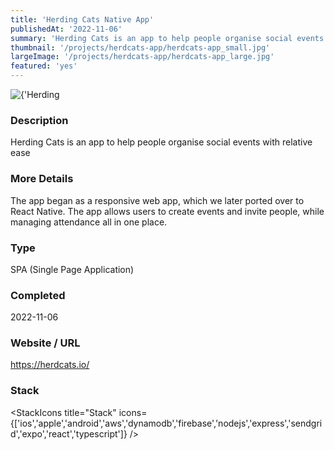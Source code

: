 ```yaml
---
title: 'Herding Cats Native App'
publishedAt: '2022-11-06'
summary: 'Herding Cats is an app to help people organise social events with relative ease'
thumbnail: '/projects/herdcats-app/herdcats-app_small.jpg'
largeImage: '/projects/herdcats-app/herdcats-app_large.jpg'
featured: 'yes'
---
```


<div className="relative w-full h-[400px] sm:h-[600px] md:h-[760px] lg:h-[920px]">
  <Image
    alt={'Herding Cats Native App'}
    src={'/projects/herdcats-app/herdcats-app.jpg'}
    sizes="(max-width: 640px) 100%, 100%"
    fill={true}
    priority
    style={{
      objectFit: 'contain'
    }}
  />
</div>

### Description

Herding Cats is an app to help people organise social events with relative ease

### More Details

The app began as a responsive web app, which we later ported over to React Native. The app allows users to create events and invite people, while managing attendance all in one place.

### Type

SPA (Single Page Application)


### Completed
2022-11-06

### Website / URL
https://herdcats.io/


### Stack

<StackIcons
  title="Stack"
  icons={['ios','apple','android','aws','dynamodb','firebase','nodejs','express','sendgrid','expo','react','typescript']}
  />
